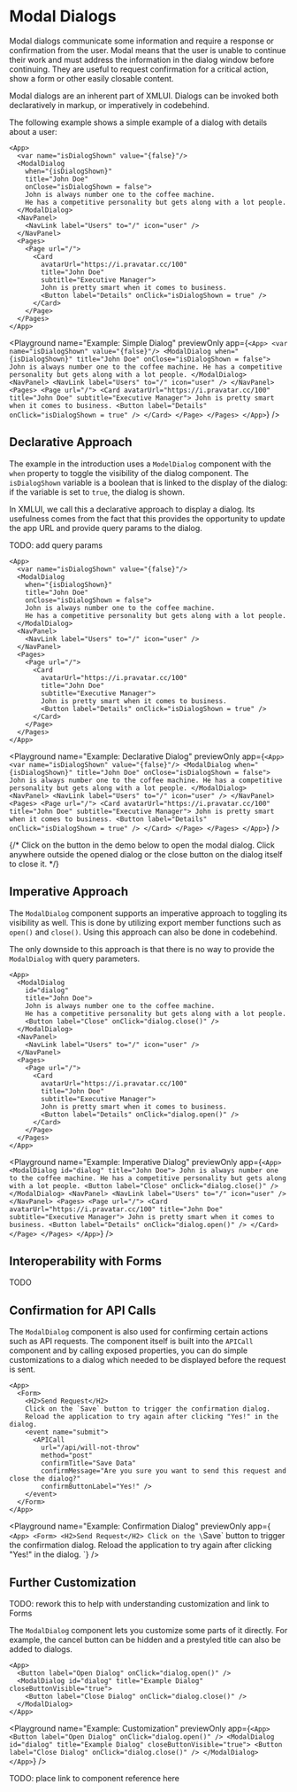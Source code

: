 # Modal Dialogs

Modal dialogs communicate some information and require a response or confirmation from the user.
Modal means that the user is unable to continue their work and must address the information in the dialog window before continuing.
They are useful to request confirmation for a critical action, show a form or other easily closable content.

Modal dialogs are an inherent part of XMLUI.
Dialogs can be invoked both declaratively in markup, or imperatively in codebehind.

The following example shows a simple example of a dialog with details about a user:

```ueml copy
<App>
  <var name="isDialogShown" value="{false}"/>
  <ModalDialog
    when="{isDialogShown}"
    title="John Doe"
    onClose="isDialogShown = false">
    John is always number one to the coffee machine.
    He has a competitive personality but gets along with a lot people.
  </ModalDialog>
  <NavPanel>
    <NavLink label="Users" to="/" icon="user" />
  </NavPanel>
  <Pages>
    <Page url="/">
      <Card
        avatarUrl="https://i.pravatar.cc/100"
        title="John Doe"
        subtitle="Executive Manager">
        John is pretty smart when it comes to business.
        <Button label="Details" onClick="isDialogShown = true" />
      </Card>
    </Page>
  </Pages>
</App>
```

<Playground
  name="Example: Simple Dialog"
  previewOnly
  app={`
  <App>
    <var name="isDialogShown" value="{false}"/>
    <ModalDialog
      when="{isDialogShown}"
      title="John Doe"
      onClose="isDialogShown = false">
      John is always number one to the coffee machine.
      He has a competitive personality but gets along with a lot people.
    </ModalDialog>
    <NavPanel>
      <NavLink label="Users" to="/" icon="user" />
    </NavPanel>
    <Pages>
      <Page url="/">
        <Card
          avatarUrl="https://i.pravatar.cc/100"
          title="John Doe"
          subtitle="Executive Manager">
          John is pretty smart when it comes to business.
          <Button label="Details" onClick="isDialogShown = true" />
        </Card>
      </Page>
    </Pages>
  </App>
  `}
/>

## Declarative Approach

The example in the introduction uses a `ModelDialog` component with the `when` property to toggle the visibility of the dialog component.
The `isDialogShown` variable is a boolean that is linked to the display of the dialog: if the variable is set to `true`, the dialog is shown.

In XMLUI, we call this a declarative approach to display a dialog.
Its usefulness comes from the fact that this provides the opportunity to update the app URL and provide query params to the dialog.

TODO: add query params

```ueml copy
<App>
  <var name="isDialogShown" value="{false}"/>
  <ModalDialog
    when="{isDialogShown}"
    title="John Doe"
    onClose="isDialogShown = false">
    John is always number one to the coffee machine.
    He has a competitive personality but gets along with a lot people.
  </ModalDialog>
  <NavPanel>
    <NavLink label="Users" to="/" icon="user" />
  </NavPanel>
  <Pages>
    <Page url="/">
      <Card
        avatarUrl="https://i.pravatar.cc/100"
        title="John Doe"
        subtitle="Executive Manager">
        John is pretty smart when it comes to business.
        <Button label="Details" onClick="isDialogShown = true" />
      </Card>
    </Page>
  </Pages>
</App>
```

<Playground
  name="Example: Declarative Dialog"
  previewOnly
  app={`
  <App>
    <var name="isDialogShown" value="{false}"/>
    <ModalDialog
      when="{isDialogShown}"
      title="John Doe"
      onClose="isDialogShown = false">
      John is always number one to the coffee machine.
      He has a competitive personality but gets along with a lot people.
    </ModalDialog>
    <NavPanel>
      <NavLink label="Users" to="/" icon="user" />
    </NavPanel>
    <Pages>
      <Page url="/">
        <Card
          avatarUrl="https://i.pravatar.cc/100"
          title="John Doe"
          subtitle="Executive Manager">
          John is pretty smart when it comes to business.
          <Button label="Details" onClick="isDialogShown = true" />
        </Card>
      </Page>
    </Pages>
  </App>
  `}
/>

{/* Click on the button in the demo below to open the modal dialog.
Click anywhere outside the opened dialog or the close button on the dialog itself to close it. */}

## Imperative Approach

The `ModalDialog` component supports an imperative approach to toggling its visibility as well.
This is done by utilizing export member functions such as `open()` and `close()`.
Using this approach can also be done in codebehind.

The only downside to this approach is that there is no way to provide the `ModalDialog` with query parameters.

```ueml copy {3} /onClick="dialog.open()"/ /onClick="dialog.close()"/
<App>
  <ModalDialog
    id="dialog"
    title="John Doe">
    John is always number one to the coffee machine.
    He has a competitive personality but gets along with a lot people.
    <Button label="Close" onClick="dialog.close()" />
  </ModalDialog>
  <NavPanel>
    <NavLink label="Users" to="/" icon="user" />
  </NavPanel>
  <Pages>
    <Page url="/">
      <Card
        avatarUrl="https://i.pravatar.cc/100"
        title="John Doe"
        subtitle="Executive Manager">
        John is pretty smart when it comes to business.
        <Button label="Details" onClick="dialog.open()" />
      </Card>
    </Page>
  </Pages>
</App>
```

<Playground
  name="Example: Imperative Dialog"
  previewOnly
  app={`
  <App>
    <ModalDialog
      id="dialog"
      title="John Doe">
      John is always number one to the coffee machine.
      He has a competitive personality but gets along with a lot people.
      <Button label="Close" onClick="dialog.close()" />
    </ModalDialog>
    <NavPanel>
      <NavLink label="Users" to="/" icon="user" />
    </NavPanel>
    <Pages>
      <Page url="/">
        <Card
          avatarUrl="https://i.pravatar.cc/100"
          title="John Doe"
          subtitle="Executive Manager">
          John is pretty smart when it comes to business.
          <Button label="Details" onClick="dialog.open()" />
        </Card>
      </Page>
    </Pages>
  </App>
  `}
/>

## Interoperability with Forms

TODO

## Confirmation for API Calls

The `ModalDialog` component is also used for confirming certain actions such as API requests.
The component itself is built into the `APICall` component and by calling exposed properties,
you can do simple customizations to a dialog which needed to be displayed before the request is sent. 

```ueml copy {4-6}
<App>
  <Form>
    <H2>Send Request</H2>
    Click on the `Save` button to trigger the confirmation dialog.
    Reload the application to try again after clicking "Yes!" in the dialog.
    <event name="submit">
      <APICall
        url="/api/will-not-throw"
        method="post"
        confirmTitle="Save Data"
        confirmMessage="Are you sure you want to send this request and close the dialog?"
        confirmButtonLabel="Yes!" />
    </event>
  </Form>
</App>
```

<Playground
  name="Example: Confirmation Dialog"
  previewOnly
  app={`
  <App>
    <Form>
      <H2>Send Request</H2>
      Click on the \`Save\` button to trigger the confirmation dialog.
      Reload the application to try again after clicking "Yes!" in the dialog.
      <event name="submit">
        <APICall
          url="/api/will-not-throw"
          method="post"
          confirmTitle="Save Data"
          confirmMessage="Are you sure you want to send this request and close the dialog?"
          confirmButtonLabel="Yes!" />
      </event>
    </Form>
  </App>
  `}
/>

## Further Customization

TODO: rework this to help with understanding customization and link to Forms

The `ModalDialog` component lets you customize some parts of it directly.
For example, the cancel button can be hidden and a prestyled title can also be added to dialogs.

```ueml copy /title="Example Dialog"/ /closeButtonVisible="false"/
<App>
  <Button label="Open Dialog" onClick="dialog.open()" />
  <ModalDialog id="dialog" title="Example Dialog" closeButtonVisible="true">
    <Button label="Close Dialog" onClick="dialog.close()" />
  </ModalDialog>
</App>
```

<Playground
  name="Example: Customization"
  previewOnly
  app={`
  <App>
    <Button label="Open Dialog" onClick="dialog.open()" />
    <ModalDialog id="dialog" title="Example Dialog" closeButtonVisible="true">
      <Button label="Close Dialog" onClick="dialog.close()" />
    </ModalDialog>
  </App>
  `}
/>

TODO: place link to component reference here
